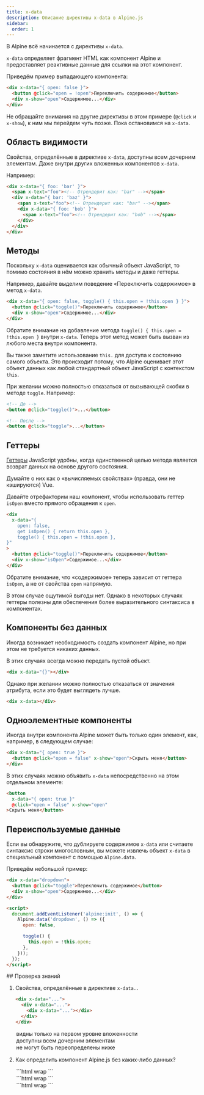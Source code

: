 ```yaml
---
title: x-data
description: Описание директивы x-data в Alpine.js
sidebar:
  order: 1
---
```



В Alpine всё начинается с директивы `x-data`.

`x-data` определяет фрагмент HTML как компонент Alpine и предоставляет реактивные данные для ссылки на этот компонент.

Приведём пример выпадающего компонента:

```html live "x-data"
<div x-data="{ open: false }">
  <button @click="open = !open">Переключить содержимое</button>
  <div x-show="open">Содержимое...</div>
</div>
```

Не обращайте внимания на другие директивы в этом примере (`@click` и `x-show`), к ним мы перейдем чуть позже. Пока остановимся на `x-data`.

## Область видимости

Свойства, определённые в директиве `x-data`, доступны всем дочерним элементам. Даже внутри других вложенных компонентов `x-data`.

Например:

```html live {2, 4, 6}
<div x-data="{ foo: 'bar' }">
  <span x-text="foo"><!-- Отрендерит как: "bar" --></span>
  <div x-data="{ bar: 'baz' }">
    <span x-text="foo"><!-- Отрендерит как: "bar" --></span>
    <div x-data="{ foo: 'bob' }">
      <span x-text="foo"><!-- Отрендерит как: "bob" --></span>
    </div>
  </div>
</div>
```

## Методы

Поскольку `x-data` оценивается как обычный объект JavaScript, то помимо состояния в нём можно хранить методы и даже геттеры.

Например, давайте выделим поведение «Переключить содержимое» в метод `x-data`.

```html live "toggle()"
<div x-data="{ open: false, toggle() { this.open = !this.open } }">
  <button @click="toggle()">Переключить содержимое</button>
  <div x-show="open">Содержимое...</div>
</div>
```

Обратите внимание на добавление метода `toggle() { this.open = !this.open }` внутри `x-data`. Теперь этот метод может быть вызван из любого места внутри компонента.

Вы также заметите использование `this.` для доступа к состоянию самого объекта. Это происходит потому, что Alpine оценивает этот объект данных как любой стандартный объект JavaScript с контекстом `this`.

При желании можно полностью отказаться от вызывающей скобки в методе `toggle`. Например:

```html
<!-- До -->
<button @click="toggle()">...</button>

<!-- После -->
<button @click="toggle">...</button>
```

## Геттеры

[Геттеры](https://developer.mozilla.org/ru/docs/Web/JavaScript/Reference/Functions/get) JavaScript удобны, когда единственной целью метода является возврат данных на основе другого состояния.

Думайте о них как о «вычисляемых свойствах» (правда, они не кэшируются) Vue.

Давайте отрефакторим наш компонент, чтобы использовать геттер `isOpen` вместо прямого обращения к `open`.

```html live {4} "isOpen"
<div
  x-data="{
    open: false,
    get isOpen() { return this.open },
    toggle() { this.open = !this.open },
}"
>
  <button @click="toggle()">Переключить содержимое</button>
  <div x-show="isOpen">Содержимое...</div>
</div>
```

Обратите внимание, что «содержимое» теперь зависит от геттера `isOpen`, а не от свойства `open` напрямую.

В этом случае ощутимой выгоды нет. Однако в некоторых случаях геттеры полезны для обеспечения более выразительного синтаксиса в компонентах.

## Компоненты без данных

Иногда возникает необходимость создать компонент Alpine, но при этом не требуется никаких данных.

В этих случаях всегда можно передать пустой объект.

```html "x-data"
<div x-data="{}"></div>
```

Однако при желании можно полностью отказаться от значения атрибута, если это будет выглядеть лучше.

```html "x-data"
<div x-data></div>
```

## Одноэлементные компоненты

Иногда внутри компонента Alpine может быть только один элемент, как, например, в следующем случае:

```html live {2}
<div x-data="{ open: true }">
  <button @click="open = false" x-show="open">Скрыть меня</button>
</div>
```

В этих случаях можно объявить `x-data` непосредственно на этом отдельном элементе:

```html "x-data"
<button
  x-data="{ open: true }"
  @click="open = false" x-show="open"
>Скрыть меня</button>
```

## Переиспользуемые данные

Если вы обнаружите, что дублируете содержимое `x-data` или считаете синтаксис строки многословным, вы можете извлечь объект `x-data` в специальный компонент с помощью `Alpine.data`.

Приведём небольшой пример:

```html live "dropdown"
<div x-data="dropdown">
  <button @click="toggle">Переключить содержимое</button>
  <div x-show="open">Содержимое...</div>
</div>

<script>
  document.addEventListener('alpine:init', () => {
    Alpine.data('dropdown', () => ({
      open: false,

      toggle() {
        this.open = !this.open;
      },
    }));
  });
</script>
```

<LinkCard title="Подробнее об <strong>Alpine.data</strong>" href="/globals/alpine-data" />

<Box icon="question-mark">
## Проверка знаний

1. Свойства, определённые в директиве `x-data`...

    ```html wrap
    <div x-data="...">
      <div x-data="...">
        <div x-data="..."></div>
      </div>
    </div>
    ```

    <MultipleChoice>
      <Option>
        видны только на первом уровне вложенности
      </Option>
      <Option isCorrect>
        доступны всем дочерним элементам
      </Option>
      <Option>
        не могут быть переопределены ниже
      </Option>
    </MultipleChoice>

2. Как определить компонент Alpine.js без каких-либо данных?

    <MultipleChoice>
      <Option isCorrect>
        ```html wrap
        <div x-data="{}"></div>
        ```
      </Option>
      <Option>
        ```html wrap
        <div x-data=""></div>
        ```
      </Option>
      <Option isCorrect>
        ```html wrap
        <div x-data></div>
        ```
      </Option>
    </MultipleChoice>

</Box>